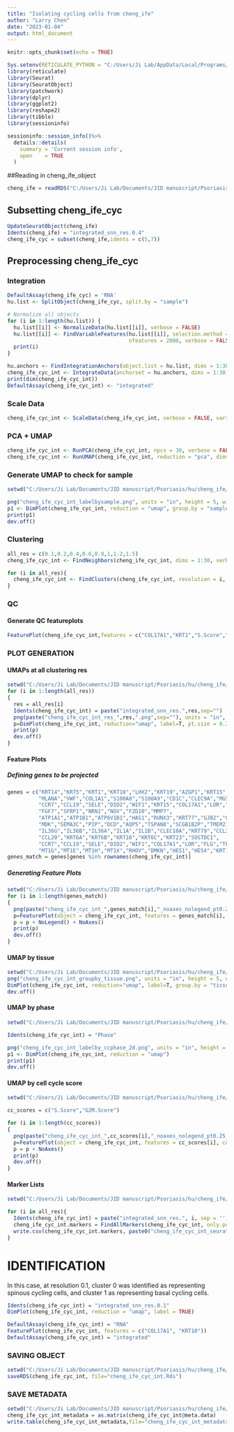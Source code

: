 ```yaml
---
title: "Isolating cycling cells from cheng_ife"
author: "Larry Chen"
date: "2023-01-04"
output: html_document
---
```


```r
knitr::opts_chunk$set(echo = TRUE)
```

```r
Sys.setenv(RETICULATE_PYTHON = "C:/Users/Ji Lab/AppData/Local/Programs/Python/Python310")
library(reticulate)
library(Seurat)
library(SeuratObject)
library(patchwork)
library(dplyr)
library(ggplot2)
library(reshape2)
library(tibble)
library(sessioninfo)
```

```r
sessioninfo::session_info()%>%
  details::details(
    summary = 'Current session info',
    open    = TRUE
  )
```
##Reading in cheng_ife_object
```r
cheng_ife = readRDS("C:/Users/Ji Lab/Documents/JID manuscript/Psoriasis/hu/cheng_ife/cheng_ife.Rds")
```

## Subsetting cheng_ife_cyc

```r
UpdateSeuratObject(cheng_ife)
Idents(cheng_ife) = "integrated_snn_res.0.4"
cheng_ife_cyc = subset(cheng_ife,idents = c(5,7))
```

## Preprocessing cheng_ife_cyc

### Integration

```r
DefaultAssay(cheng_ife_cyc) = 'RNA'
hu.list <- SplitObject(cheng_ife_cyc, split.by = "sample")
```

```r
# Normalize all objects
for (i in 1:length(hu.list)) {
  hu.list[[i]] <- NormalizeData(hu.list[[i]], verbose = FALSE)
  hu.list[[i]] <- FindVariableFeatures(hu.list[[i]], selection.method = "vst", 
                                       nfeatures = 2000, verbose = FALSE)
  print(i)
}
```

```r
hu.anchors <- FindIntegrationAnchors(object.list = hu.list, dims = 1:30, k.filter = NA)
cheng_ife_cyc_int <- IntegrateData(anchorset = hu.anchors, dims = 1:30)
print(dim(cheng_ife_cyc_int))
DefaultAssay(cheng_ife_cyc_int) <- "integrated"
```

### Scale Data

```r
cheng_ife_cyc_int <- ScaleData(cheng_ife_cyc_int, verbose = FALSE, vars.to.regress = c("S.Score","G2M.Score","percent.mt","nFeature_RNA")) # Tried only S.Score and G2M.Score and results look very similar
```

### PCA + UMAP

```r
cheng_ife_cyc_int <- RunPCA(cheng_ife_cyc_int, npcs = 30, verbose = FALSE)
cheng_ife_cyc_int <- RunUMAP(cheng_ife_cyc_int, reduction = "pca", dims = 1:30)
```

### Generate UMAP to check for sample

```r
setwd("C:/Users/Ji Lab/Documents/JID manuscript/Psoriasis/hu/cheng_ife/cheng_ife_cyc_int")

png("cheng_ife_cyc_int_labelbysample.png", units = "in", height = 5, width = 6, res=300)
p1 <- DimPlot(cheng_ife_cyc_int, reduction = "umap", group.by = "sample")
print(p1)
dev.off()
```

### Clustering

```r
all_res = c(0.1,0.2,0.4,0.6,0.8,1,1.2,1.5)
cheng_ife_cyc_int <- FindNeighbors(cheng_ife_cyc_int, dims = 1:30, verbose = T)

for (i in all_res){
  cheng_ife_cyc_int <- FindClusters(cheng_ife_cyc_int, resolution = i, verbose = FALSE)
}
```

### QC

#### Generate QC featureplots

```r
FeaturePlot(cheng_ife_cyc_int,features = c("COL17A1","KRT1","S.Score","G2M.Score","percent.mt","nFeature_RNA")) 
```

### PLOT GENERATION

#### UMAPs at all clustering res

```r
setwd("C:/Users/Ji Lab/Documents/JID manuscript/Psoriasis/hu/cheng_ife/cheng_ife_cyc_int")
for (i in 1:length(all_res))
{
  res = all_res[i]
  Idents(cheng_ife_cyc_int) = paste("integrated_snn_res.",res,sep="")
  png(paste("cheng_ife_cyc_int_res_",res,".png",sep=""), units = "in", height = 5, width = 5.5, res=300)
  p=DimPlot(cheng_ife_cyc_int, reduction="umap", label=T, pt.size = 0.25)
  print(p)
  dev.off()
}
```

#### Feature Plots

##### Defining genes to be projected

```r
genes = c("KRT14","KRT5","KRT1","KRT10","LHX2","KRT19","AZGP1","KRT15","SOX9","CD14","CD207","CD3E",
          "MLANA","VWF","COL1A1","S100A8","S100A9","CD1C","CLEC9A","MGST1","APOE","XCL1","MKI67",
          "CCR7","CCL19","SELE","DIO2","WIF1","KRT15","COL17A1","LOR","FLG",
          "FGF7","SFRP1","NRN1","NOV","FZD10","MMP7",
          "ATP1A1","ATP1B1","ATP6V1B1","HAS1","RUNX3","KRT77","GJB2","GJB6","DEFB1",
          "MDK","SEMA3C","PIP","DCD","AQP5","TSPAN8","SCGB1B2P","TMEM213",
          "IL36G","IL36B","IL36A","IL1A","IL1B","CLEC10A","KRT79","CCL2","CCL27","TNFSF10","ANXA1",
          "CCL20","KRT6A","KRT6B","KRT16","KRT6C","KRT23","SOSTDC1",
          "CCR7","CCL19","SELE","DIO2","WIF1","COL17A1","LOR","FLG","TP63","PDPN","PCNA","TOP2A",
          "MT1G","MT1E","MT1H","MT1X","RHOV","DMKN","HES1","HES4","KRT1","KRT10","DSP","CCND1","THBD","GATA3")
genes_match = genes[genes %in% rownames(cheng_ife_cyc_int)]
```

##### Generating Feature Plots

```r
setwd("C:/Users/Ji Lab/Documents/JID manuscript/Psoriasis/hu/cheng_ife/cheng_ife_cyc_int/feature_plots")
for (i in 1:length(genes_match))
{
  png(paste("cheng_ife_cyc_int_",genes_match[i],"_noaxes_nolegend_pt0.25.png",sep=""), units = "in", height = 6, width = 5, res=300)
  p=FeaturePlot(object = cheng_ife_cyc_int, features = genes_match[i], cols = c("lightgrey", "blue"), pt.size = 0.25, order=T)
  p = p + NoLegend() + NoAxes()
  print(p)
  dev.off()
}
```

#### UMAP by tissue

```r
setwd("C:/Users/Ji Lab/Documents/JID manuscript/Psoriasis/hu/cheng_ife/cheng_ife_cyc_int")
png("cheng_ife_cyc_int_groupby_tissue.png", units = "in", height = 5, width = 6, res=300)
DimPlot(cheng_ife_cyc_int, reduction="umap", label=T, group.by = "tissue", pt.size = 0.1)
dev.off()
```

#### UMAP by phase

```r
setwd("C:/Users/Ji Lab/Documents/JID manuscript/Psoriasis/hu/cheng_ife/cheng_ife_cyc_int")

Idents(cheng_ife_cyc_int) = "Phase"

png("cheng_ife_cyc_int_labelby_ccphase_2d.png", units = "in", height = 5, width = 6, res=300)
p1 <- DimPlot(cheng_ife_cyc_int, reduction = "umap")
print(p1)
dev.off()
```

#### UMAP by cell cycle score

```r
setwd("C:/Users/Ji Lab/Documents/JID manuscript/Psoriasis/hu/cheng_ife/cheng_ife_cyc_int")

cc_scores = c("S.Score","G2M.Score")

for (i in 1:length(cc_scores))
{
  png(paste("cheng_ife_cyc_int_",cc_scores[i],"_noaxes_nolegend_pt0.25_legend_RNA.png",sep=""), units = "in", height = 5, width = 5, res=300)
  p=FeaturePlot(object = cheng_ife_cyc_int, features = cc_scores[i], cols = c("lightgrey", "blue"), pt.size = 0.25, order=T)
  p = p + NoAxes()
  print(p)
  dev.off()
}
```

#### Marker Lists

```r
setwd("C:/Users/Ji Lab/Documents/JID manuscript/Psoriasis/hu/cheng_ife/cheng_ife_cyc_int")

for (i in all_res){
  Idents(cheng_ife_cyc_int) = paste("integrated_snn_res.", i, sep = '')
  cheng_ife_cyc_int.markers = FindAllMarkers(cheng_ife_cyc_int, only.pos = TRUE, min.pct = 0.25, logfc.threshold = 0.25)
  write.csv(cheng_ife_cyc_int.markers, paste0("cheng_ife_cyc_int_seurat_markers_res",i,".csv"))
}
```
# IDENTIFICATION
In this case, at resolution 0.1, cluster 0 was identified as representing spinous cycling cells, and cluster 1 as representing basal cycling cells. 

```r
Idents(cheng_ife_cyc_int) = "integrated_snn_res.0.1"
DimPlot(cheng_ife_cyc_int, reduction = "umap", label = TRUE)
```
```r
DefaultAssay(cheng_ife_cyc_int) = "RNA"
FeaturePlot(cheng_ife_cyc_int, features = c("COL17A1", "KRT10"))
DefaultAssay(cheng_ife_cyc_int) = "integrated"
```
### SAVING OBJECT

```r
setwd("C:/Users/Ji Lab/Documents/JID manuscript/Psoriasis/hu/cheng_ife/cheng_ife_cyc_int")
saveRDS(cheng_ife_cyc_int, file="cheng_ife_cyc_int.Rds")
```

### SAVE METADATA

```r
setwd("C:/Users/Ji Lab/Documents/JID manuscript/Psoriasis/hu/cheng_ife/cheng_ife_cyc_int")
cheng_ife_cyc_int_metadata = as.matrix(cheng_ife_cyc_int@meta.data)
write.table(cheng_ife_cyc_int_metadata,file="cheng_ife_cyc_int_metadata.txt",sep="\t",col.names=T,row.names=T)
```